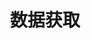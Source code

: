 ---
source-updated-at: 2025-05-16T04:52:11.000Z
translation-updated-at: 2025-05-20T22:48:14.595Z
title: 数据获取
description: 了解如何使用 Next.js 实现数据获取、缓存、重新验证和变更。
---